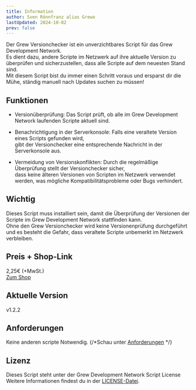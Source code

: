 ```yaml
---
title: Information
author: Sven Rönnfranz alias Grewo
lastUpdated: 2024-10-02
prev: false
---
```


Der Grew Versionchecker ist ein unverzichtbares Script für das Grew Development Network.<br/>
Es dient dazu, andere Scripte im Netzwerk auf ihre aktuelle Version zu überprüfen und sicherzustellen, dass alle Scripte auf dem neuesten Stand sind.<br/>
Mit diesem Script bist du immer einen Schritt voraus und ersparst dir die Mühe, ständig manuell nach Updates suchen zu müssen!

## Funktionen
* Versionüberprüfung: Das Script prüft, ob alle im Grew Development Network laufenden Scripte aktuell sind.

* Benachrichtigung in der Serverkonsole: Falls eine veraltete Version eines Scripts gefunden wird,<br/>
gibt der Versionchecker eine entsprechende Nachricht in der Serverkonsole aus.

* Vermeidung von Versionskonflikten: Durch die regelmäßige Überprüfung stellt der Versionchecker sicher,<br/>
dass keine älteren Versionen von Scripten im Netzwerk verwendet werden, was mögliche Kompatibilitätsprobleme oder Bugs verhindert.

## Wichtig
Dieses Script muss installiert sein, damit die Überprüfung der Versionen der Scripte im Grew Development Network stattfinden kann.<br/>
Ohne den Grew Versionchecker wird keine Versionenprüfung durchgeführt und es besteht die Gefahr, dass veraltete Scripte unbemerkt im Netzwerk verbleiben.

## Preis + Shop-Link
2,25€ (+MwSt.)<br/>
<a href="https://store.grew-development.de/package/6484290" target="_blank">Zum Shop</a>

## Aktuelle Version
v1.2.2

## Anforderungen
Keine anderen scripte Notwendig.
{/*Schau unter [Anforderungen](/de/grew_versionchecker/required) */}

## Lizenz
Dieses Script steht unter der Grew Development Network Script License Weitere Informationen findest du in der [LICENSE-Datei](/de/grew_versionchecker/license).
